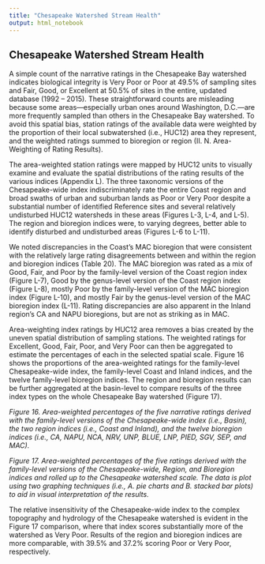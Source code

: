 ```yaml
---
title: "Chesapeake Watershed Stream Health"
output: html_notebook
---
```


## Chesapeake Watershed Stream Health

A simple count of the narrative ratings in the Chesapeake Bay watershed indicates biological integrity is Very Poor or Poor at 49.5% of sampling sites and Fair, Good, or Excellent at 50.5% of sites in the entire, updated database (1992 – 2015). These straightforward counts are misleading because some areas—especially urban ones around Washington, D.C.—are more frequently sampled than others in the Chesapeake Bay watershed. To avoid this spatial bias, station ratings of the available data were weighted by the proportion of their local subwatershed (i.e., HUC12) area they represent, and the weighted ratings summed to bioregion or region (II. N. Area-Weighting of Rating Results).

The area-weighted station ratings were mapped by HUC12 units to visually examine and evaluate the spatial distributions of the rating results of the various indices (Appendix L). The three taxonomic versions of the Chesapeake-wide index indiscriminately rate the entire Coast region and broad swaths of urban and suburban lands as Poor or Very Poor despite a substantial number of identified Reference sites and several relatively undisturbed HUC12 watersheds in these areas (Figures L-3, L-4, and L-5). The region and bioregion indices were, to varying degrees, better able to identify disturbed and undisturbed areas (Figures L-6 to L-11).

We noted discrepancies in the Coast’s MAC bioregion that were consistent with the relatively large rating disagreements between and within the region and bioregion indices (Table 20). The MAC bioregion was rated as a mix of Good, Fair, and Poor by the family-level version of the Coast region index (Figure L-7), Good by the genus-level version of the Coast region index (Figure L-8), mostly Poor by the family-level version of the MAC bioregion index (Figure L-10), and mostly Fair by the genus-level version of the MAC bioregion index (L-11). Rating discrepancies are also apparent in the Inland region’s CA and NAPU bioregions, but are not as striking as in MAC.

Area-weighting index ratings by HUC12 area removes a bias created by the uneven spatial distribution of sampling stations. The weighted ratings for Excellent, Good, Fair, Poor, and Very Poor can then be aggregated to estimate the percentages of each in the selected spatial scale. Figure 16 shows the proportions of the area-weighted ratings for the family-level Chesapeake-wide index, the family-level Coast and Inland indices, and the twelve family-level bioregion indices. The region and bioregion results can be further aggregated at the basin-level to compare results of the three index types on the whole Chesapeake Bay watershed (Figure 17).

_Figure 16. Area-weighted percentages of the five narrative ratings derived with the family-level versions of the Chesapeake-wide index (i.e., Basin), the two region indices (i.e., Coast and Inland), and the twelve bioregion indices (i.e., CA, NAPU, NCA, NRV, UNP, BLUE, LNP, PIED, SGV, SEP, and MAC)._

_Figure 17. Area-weighted percentages of the five ratings derived with the family-level versions of the Chesapeake-wide, Region, and Bioregion indices and rolled up to the Chesapeake watershed scale. The data is plot using two graphing techniques (i.e., A. pie charts and B. stacked bar plots) to aid in visual interpretation of the results._

The relative insensitivity of the Chesapeake-wide index to the complex topography and hydrology of the Chesapeake watershed is evident in the Figure 17 comparison, where that index scores substantially more of the watershed as Very Poor. Results of the region and bioregion indices are more comparable, with 39.5% and 37.2% scoring Poor or Very Poor, respectively.
